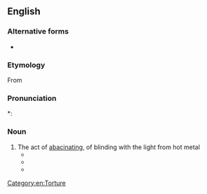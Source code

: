 ==English==
{{wikipedia}}

===Alternative forms===
* {{l|en|abbacination}}

===Etymology===
From {{suffix|abacinate|ion|lang=en}}

===Pronunciation===
*: {{rhymes|eɪʃən|lang=en}}

===Noun===
{{en-noun|~}}

# The act of [[abacinate|abacinating]], of blinding with the light from hot metal
#* {{quote-book|lang=en|1902|James Meeker Ludlow|Incentives for Life, Personal and Public|url=http://www.archive.org/stream/incentivesforli00ludlgoog|page=144
|passage=That blind general lost his sight by the process of '''abacination'''.}}
#* {{quote-book|lang=en|1972|{{w|Trevanian}} (pseud.)|{{w|The Eiger Sanction}}|url=http://books.google.com/books?id=fB9kqYUlt_YC|page=105|isbn=0345317378|edition=1984 Ballantine ed.
|passage=Her warmth and radiance had blinded him, a self-inflicted '''abacination'''.}}
#* {{quote-book|lang=en|1994|{{w|Gene Wolfe}}|Sword & Citadel|url=http://www.amazon.com/gp/reader/0312890184|isbn=0312890184|page=134
|passage=I, who had seen so many brandings and '''abacinations''', and had even used the iron myself (among the billion things I recall perfectly is the flesh of Morwenna's cheeks blistering), could scarcely force myself to go and look at him.}}

[[Category:en:Torture]]